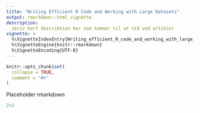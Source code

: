 ```yaml
---
title: "Writing Efficient R Code and Working with Large Datasets"
output: rmarkdown::html_vignette
description:
  skriv kort describtion her som kommer til at stå ved artikler 
vignette: >
  %\VignetteIndexEntry{Writing_efficient_R_code_and_working_with_large_datasets}
  %\VignetteEngine{knitr::rmarkdown}
  %\VignetteEncoding{UTF-8}
---
```


```r
knitr::opts_chunk$set(
  collapse = TRUE,
  comment = "#>"
)
```

Placeholder rmarkdown
```r
2+2
```

